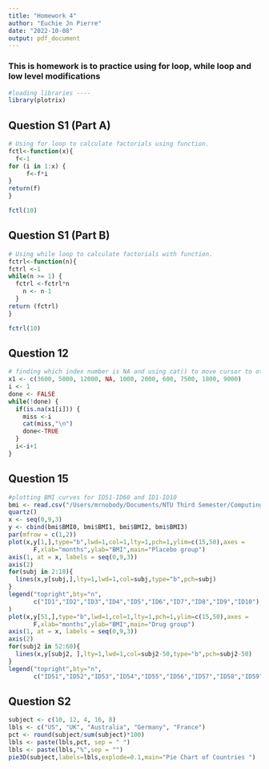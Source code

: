 ```yaml
---
title: "Homework 4"
author: "Euchie Jn Pierre"
date: "2022-10-08"
output: pdf_document
---
```


### This is homework is to practice using for loop, while loop and low level modifications
```r
#loading libraries ----
library(plotrix)
```



## **Question S1 (Part A)**
```r
# Using for loop to calculate factorials using function.
fctl<-function(x){
  f<-1
for (i in 1:x) {
     f<-f*i 
}
return(f)
}

fctl(10)
```

## **Question S1 (Part B)**
```r
# Using while loop to calculate factorials with function.
fctrl<-function(n){
fctrl <-1
while(n >= 1) {
  fctrl <-fctrl*n
    n <- n-1
  }
return (fctrl)
}

fctrl(10)
```


\newpage

## **Question 12**
```r
# finding which index number is NA and using cat() to move cursor to other line.
x1 <- c(3600, 5000, 12000, NA, 1000, 2000, 600, 7500, 1800, 9000)
i <- 1
done <- FALSE
while(!done) {
  if(is.na(x1[i])) {
    miss <-i
    cat(miss,"\n")
    done<-TRUE
  }
  i<-i+1
}
```

## **Question 15**
```r
#plotting BMI curves for ID51-ID60 and ID1-ID10
bmi <- read.csv("/Users/mrnobody/Documents/NTU Third Semester/Computing in Epidemiology and Biostatistics/Data/BMIrepeated.csv")
quartz()
x <- seq(0,9,3)
y <- cbind(bmi$BMI0, bmi$BMI1, bmi$BMI2, bmi$BMI3)
par(mfrow = c(1,2))
plot(x,y[1,],type="b",lwd=1,col=1,lty=1,pch=1,ylim=c(15,50),axes =
       F,xlab="months",ylab="BMI",main="Placebo group")
axis(1, at = x, labels = seq(0,9,3))
axis(2)
for(subj in 2:10){
  lines(x,y[subj,],lty=1,lwd=1,col=subj,type="b",pch=subj)
}
legend("topright",bty="n",
       c("ID1","ID2","ID3","ID4","ID5","ID6","ID7","ID8","ID9","ID10"),lty=1,col=(1:10),lwd=1,pch=(1:10)
)
plot(x,y[51,],type="b",lwd=1,col=1,lty=1,pch=1,ylim=c(15,50),axes =
       F,xlab="months",ylab="BMI",main="Drug group")
axis(1, at = x, labels = seq(0,9,3))
axis(2)
for(subj2 in 52:60){
  lines(x,y[subj2, ],lty=1,lwd=1,col=subj2-50,type="b",pch=subj2-50)
}
legend("topright",bty="n",
       c("ID51","ID52","ID53","ID54","ID55","ID56","ID57","ID58","ID59","ID60"),lty=1,col=(1:10),lwd=1,pch=(1:10))
```

## **Question S2**
```r
subject <- c(10, 12, 4, 16, 8)
lbls <- c("US", "UK", "Australia", "Germany", "France")
pct <- round(subject/sum(subject)*100)
lbls <- paste(lbls,pct, sep = " ")
lbls <- paste(lbls,"%",sep = "")
pie3D(subject,labels=lbls,explode=0.1,main="Pie Chart of Countries ")
```
